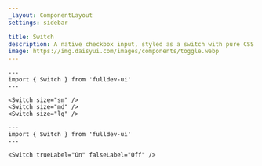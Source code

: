 ```yaml
---
_layout: ComponentLayout
settings: sidebar

title: Switch
description: A native checkbox input, styled as a switch with pure CSS.
image: https://img.daisyui.com/images/components/toggle.webp
---
```


```astro live props={{ title: 'size' }}
---
import { Switch } from 'fulldev-ui'
---

<Switch size="sm" />
<Switch size="md" />
<Switch size="lg" />
```

```astro live props={{ title: 'label' }}
---
import { Switch } from 'fulldev-ui'
---

<Switch trueLabel="On" falseLabel="Off" />
```
